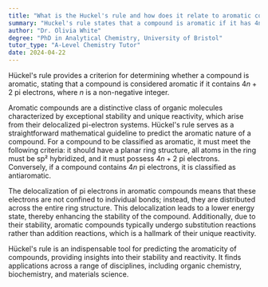 ```yaml
---
title: "What is the Huckel's rule and how does it relate to aromatic compounds?"
summary: "Huckel's rule states that a compound is aromatic if it has 4n+2 pi electrons."
author: "Dr. Olivia White"
degree: "PhD in Analytical Chemistry, University of Bristol"
tutor_type: "A-Level Chemistry Tutor"
date: 2024-04-22
---
```


Hückel's rule provides a criterion for determining whether a compound is aromatic, stating that a compound is considered aromatic if it contains $4n + 2$ pi electrons, where $n$ is a non-negative integer.

Aromatic compounds are a distinctive class of organic molecules characterized by exceptional stability and unique reactivity, which arise from their delocalized pi-electron systems. Hückel's rule serves as a straightforward mathematical guideline to predict the aromatic nature of a compound. For a compound to be classified as aromatic, it must meet the following criteria: it should have a planar ring structure, all atoms in the ring must be sp² hybridized, and it must possess $4n + 2$ pi electrons. Conversely, if a compound contains $4n$ pi electrons, it is classified as antiaromatic.

The delocalization of pi electrons in aromatic compounds means that these electrons are not confined to individual bonds; instead, they are distributed across the entire ring structure. This delocalization leads to a lower energy state, thereby enhancing the stability of the compound. Additionally, due to their stability, aromatic compounds typically undergo substitution reactions rather than addition reactions, which is a hallmark of their unique reactivity.

Hückel's rule is an indispensable tool for predicting the aromaticity of compounds, providing insights into their stability and reactivity. It finds applications across a range of disciplines, including organic chemistry, biochemistry, and materials science.
    